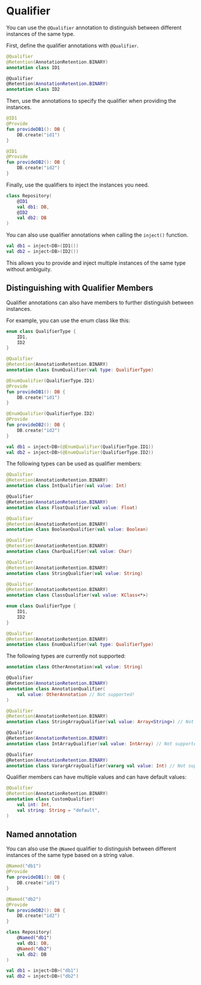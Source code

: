 
# Qualifier
You can use the `@Qualifier` annotation to distinguish between different instances of the same type.

First, define the qualifier annotations with `@Qualifier`.

```kotlin
@Qualifier
@Retention(AnnotationRetention.BINARY)
annotation class ID1

@Qualifier
@Retention(AnnotationRetention.BINARY)
annotation class ID2
```

Then, use the annotations to specify the qualifier when providing the instances.

```kotlin
@ID1
@Provide
fun provideDB1(): DB {
    DB.create("id1")
}

@ID1
@Provide
fun provideDB2(): DB {
    DB.create("id2")
}
```

Finally, use the qualifiers to inject the instances you need.

```kotlin
class Repository(
    @ID1
    val db1: DB,
    @ID2
    val db2: DB
)
```

You can also use qualifier annotations when calling the `inject()` function.

```kotlin
val db1 = inject<DB>(ID1())
val db2 = inject<DB>(ID2())
```

This allows you to provide and inject multiple instances of the same type without ambiguity.

## Distinguishing with Qualifier Members
Qualifier annotations can also have members to further distinguish between instances.

For example, you can use the enum class like this:

```kotlin
enum class QualifierType {
    ID1,
    ID2
}

@Qualifier
@Retention(AnnotationRetention.BINARY)
annotation class EnumQualifier(val type: QualifierType)
```
```kotlin
@EnumQualifier(QualifierType.ID1)
@Provide
fun provideDB1(): DB {
    DB.create("id1")
}

@EnumQualifier(QualifierType.ID2)
@Provide
fun provideDB2(): DB {
    DB.create("id2")
}
```
```kotlin
val db1 = inject<DB>(@EnumQualifier(QualifierType.ID1))
val db2 = inject<DB>(@EnumQualifier(QualifierType.ID2))
```

The following types can be used as qualifier members:

<Tabs>
  <TabItem value="number" label="Number" default>

```kotlin
@Qualifier
@Retention(AnnotationRetention.BINARY)
annotation class IntQualifier(val value: Int)

@Qualifier
@Retention(AnnotationRetention.BINARY)
annotation class FloatQualifier(val value: Float)
```

  </TabItem>
  <TabItem value="boolean" label="Boolean">

```kotlin
@Qualifier
@Retention(AnnotationRetention.BINARY)
annotation class BooleanQualifier(val value: Boolean)
```

  </TabItem>
  <TabItem value="char" label="Char">

```kotlin
@Qualifier
@Retention(AnnotationRetention.BINARY)
annotation class CharQualifier(val value: Char)
```

  </TabItem>
  <TabItem value="string" label="String">

```kotlin
@Qualifier
@Retention(AnnotationRetention.BINARY)
annotation class StringQualifier(val value: String)
```

  </TabItem>
  <TabItem value="kclass" label="KClass">

```kotlin
@Qualifier
@Retention(AnnotationRetention.BINARY)
annotation class ClassQualifier(val value: KClass<*>)
```

  </TabItem>
  <TabItem value="enums" label="Enums">

```kotlin
enum class QualifierType {
    ID1,
    ID2
}

@Qualifier
@Retention(AnnotationRetention.BINARY)
annotation class EnumQualifier(val type: QualifierType)
```

  </TabItem>
</Tabs>

The following types are currently not supported:

<Tabs>
  <TabItem value="annotations" label="Other annotations" default>

```kotlin
annotation class OtherAnnotation(val value: String)

@Qualifier
@Retention(AnnotationRetention.BINARY)
annotation class AnnotationQualifier(
    val value: OtherAnnotation // Not supported!
)
```

  </TabItem>
  <TabItem value="array" label="Array (including varargs)" default>

```kotlin
@Qualifier
@Retention(AnnotationRetention.BINARY)
annotation class StringArrayQualifier(val value: Array<String>) // Not supported!

@Qualifier
@Retention(AnnotationRetention.BINARY)
annotation class IntArrayQualifier(val value: IntArray) // Not supported!

@Qualifier
@Retention(AnnotationRetention.BINARY)
annotation class VarargArrayQualifier(vararg val value: Int) // Not supported!
```

  </TabItem>
</Tabs>

Qualifier members can have multiple values ​​and can have default values:

```kotlin
@Qualifier
@Retention(AnnotationRetention.BINARY)
annotation class CustomQualifier(
    val int: Int,
    val string: String = "default",
)
```

## Named annotation

You can also use the `@Named` qualifier to distinguish between different instances of the same type based on a string value.

```kotlin
@Named("db1")
@Provide
fun provideDB1(): DB {
    DB.create("id1")
}

@Named("db2")
@Provide
fun provideDB2(): DB {
    DB.create("id2")
}
```
```kotlin
class Repository(
    @Named("db1")
    val db1: DB,
    @Named("db2")
    val db2: DB
)
```
```kotlin
val db1 = inject<DB>("db1")
val db2 = inject<DB>("db2")
```

